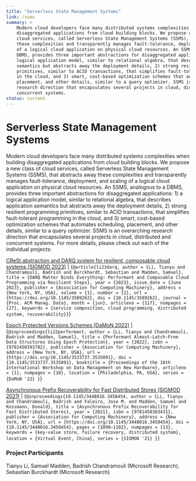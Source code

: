 ```yaml
---
title: "Serverless State Management Systems"
link: /ssms
summary: >
    Modern cloud developers face many distributed systems complexities when building
    disaggregated applications from cloud building blocks. We propose a new class of
    cloud services, called Serverless State Management Systems (SSMS), that abstracts away
    these complexities and transparently manages fault-tolerance, deployment, and scaling
    of a logical cloud application on physical cloud resources. An SSMS, analogous to a
    DBMS, provides three important abstractions for disaggregated applications: 1) a
    logical application model, similar to relational algebra, that describes application
    semantics but abstracts away the deployment details, 2) strong resilient programming
    primitives, similar to ACID transactions, that simplifies fault-tolerant programming
    in the cloud, and 3) smart, cost-based optimization schemes that automates scheduling,
    placement, and other details, similar to a query optimizer. SSMS is an overarching
    research direction that encapsulates several projects in cloud, distributed and
    concurrent systems.
status: current
---
```



# Serverless State Management Systems

Modern cloud developers face many distributed systems complexities when building
disaggregated applications from cloud building blocks. We propose a new class of
cloud services, called Serverless State Management Systems (SSMS), that abstracts away
these complexities and transparently manages fault-tolerance, deployment, and scaling
of a logical cloud application on physical cloud resources. An SSMS, analogous to a
DBMS, provides three important abstractions for disaggregated applications: 1) a
logical application model, similar to relational algebra, that describes application
semantics but abstracts away the deployment details, 2) strong resilient programming
primitives, similar to ACID transactions, that simplifies fault-tolerant programming
in the cloud, and 3) smart, cost-based optimization schemes that automates scheduling,
placement, and other details, similar to a query optimizer. SSMS is an overarching
research direction that encapsulates several projects in cloud, distributed and
concurrent systems. For more details, please check out each of the individual projects:


<a href="https://dl.acm.org/doi/10.1145/3589262" target="_blank">CReSt abstraction and DARQ system for resilient, composable cloud systems (SIGMOD 2023)</a>
 | 
<Bibtex withToggle={true}>{`@article{li23darq,
author = {Li, Tianyu and Chandramouli, Badrish and Burckhardt, Sebastian and Madden, Samuel},
title = {DARQ Matter Binds Everything: Performant and Composable Cloud Programming via Resilient Steps},
year = {2023},
issue_date = {June 2023},
publisher = {Association for Computing Machinery},
address = {New York, NY, USA},
volume = {1},
number = {2},
url = {https://doi.org/10.1145/3589262},
doi = {10.1145/3589262},
journal = {Proc. ACM Manag. Data},
month = {jun},
articleno = {117},
numpages = {27},
keywords = {service composition, cloud programming, distributed system, recoverability}}`}</Bibtex>

<a href="https://dl.acm.org/doi/abs/10.1145/3533737.3535091" target="_blank"> Epoch Protected Versions Schemes (DaMoN 2022)</a>
 | 
<Bibtex withToggle={true}>{`@inproceedings{li22performant,
author = {Li, Tianyu and Chandramouli, Badrish and Madden, Samuel},
title = {Performant Almost-Latch-Free Data Structures Using Epoch Protection},
year = {2022},
isbn = {9781450393782},
publisher = {Association for Computing Machinery},
address = {New York, NY, USA},
url = {https://doi.org/10.1145/3533737.3535091},
doi = {10.1145/3533737.3535091},
booktitle = {Proceedings of the 18th International Workshop on Data Management on New Hardware},
articleno = {1},
numpages = {10},
location = {Philadelphia, PA, USA},
series = {DaMoN '22}
}`}</Bibtex>


<a href="https://dl.acm.org/doi/abs/10.1145/3448016.3458454" target="_blank">Asynchronous Prefix Recoverability for Fast Distributed Stores (SIGMOD 2021)</a>
 | 
<Bibtex withToggle={true}>{`@inproceedings{10.1145/3448016.3458454,
author = {Li, Tianyu and Chandramouli, Badrish and Faleiro, Jose M. and Madden, Samuel and Kossmann, Donald},
title = {Asynchronous Prefix Recoverability for Fast Distributed Stores},
year = {2021},
isbn = {9781450383431},
publisher = {Association for Computing Machinery},
address = {New York, NY, USA},
url = {https://doi.org/10.1145/3448016.3458454},
doi = {10.1145/3448016.3458454},
pages = {1090–1102},
numpages = {13},
keywords = {key-value store, failure recovery, distributed system},
location = {Virtual Event, China},
series = {SIGMOD '21}
}`}</Bibtex>

### Project Participants
Tianyu Li, Samuel Madden, Badrish Chandramouli (Microsoft Research), Sebastian Burckhardt (Microsoft Research) 
